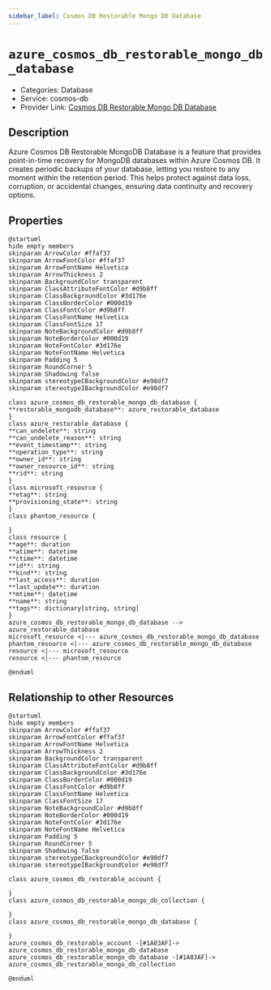 ```yaml
---
sidebar_label: Cosmos DB Restorable Mongo DB Database
---
```


# `azure_cosmos_db_restorable_mongo_db_database`

- Categories: Database
- Service: cosmos-db
- Provider Link: [Cosmos DB Restorable Mongo DB Database](https://learn.microsoft.com/en-us/azure/cosmos-db/mongodb/restorable-mongodb-resources)

## Description
Azure Cosmos DB Restorable MongoDB Database is a feature that provides point-in-time recovery for MongoDB databases within Azure Cosmos DB. It creates periodic backups of your database, letting you restore to any moment within the retention period. This helps protect against data loss, corruption, or accidental changes, ensuring data continuity and recovery options.

## Properties
<ZoomPanPinch>

```kroki imgType="plantuml" imgAlt="Diagram of Cosmos DB Restorable Mongo DB Database data model"
@startuml
hide empty members
skinparam ArrowColor #ffaf37
skinparam ArrowFontColor #ffaf37
skinparam ArrowFontName Helvetica
skinparam ArrowThickness 2
skinparam BackgroundColor transparent
skinparam ClassAttributeFontColor #d9b8ff
skinparam ClassBackgroundColor #3d176e
skinparam ClassBorderColor #000d19
skinparam ClassFontColor #d9b8ff
skinparam ClassFontName Helvetica
skinparam ClassFontSize 17
skinparam NoteBackgroundColor #d9b8ff
skinparam NoteBorderColor #000d19
skinparam NoteFontColor #3d176e
skinparam NoteFontName Helvetica
skinparam Padding 5
skinparam RoundCorner 5
skinparam Shadowing false
skinparam stereotypeCBackgroundColor #e98df7
skinparam stereotypeIBackgroundColor #e98df7

class azure_cosmos_db_restorable_mongo_db_database {
**restorable_mongodb_database**: azure_restorable_database
}
class azure_restorable_database {
**can_undelete**: string
**can_undelete_reason**: string
**event_timestamp**: string
**operation_type**: string
**owner_id**: string
**owner_resource_id**: string
**rid**: string
}
class microsoft_resource {
**etag**: string
**provisioning_state**: string
}
class phantom_resource {

}
class resource {
**age**: duration
**atime**: datetime
**ctime**: datetime
**id**: string
**kind**: string
**last_access**: duration
**last_update**: duration
**mtime**: datetime
**name**: string
**tags**: dictionary[string, string]
}
azure_cosmos_db_restorable_mongo_db_database --> azure_restorable_database
microsoft_resource <|--- azure_cosmos_db_restorable_mongo_db_database
phantom_resource <|--- azure_cosmos_db_restorable_mongo_db_database
resource <|--- microsoft_resource
resource <|--- phantom_resource

@enduml
```

</ZoomPanPinch>


## Relationship to other Resources
<ZoomPanPinch>

```kroki imgType="plantuml" imgAlt="Diagram of Cosmos DB Restorable Mongo DB Database resource relationships"
@startuml
hide empty members
skinparam ArrowColor #ffaf37
skinparam ArrowFontColor #ffaf37
skinparam ArrowFontName Helvetica
skinparam ArrowThickness 2
skinparam BackgroundColor transparent
skinparam ClassAttributeFontColor #d9b8ff
skinparam ClassBackgroundColor #3d176e
skinparam ClassBorderColor #000d19
skinparam ClassFontColor #d9b8ff
skinparam ClassFontName Helvetica
skinparam ClassFontSize 17
skinparam NoteBackgroundColor #d9b8ff
skinparam NoteBorderColor #000d19
skinparam NoteFontColor #3d176e
skinparam NoteFontName Helvetica
skinparam Padding 5
skinparam RoundCorner 5
skinparam Shadowing false
skinparam stereotypeCBackgroundColor #e98df7
skinparam stereotypeIBackgroundColor #e98df7

class azure_cosmos_db_restorable_account {

}
class azure_cosmos_db_restorable_mongo_db_collection {

}
class azure_cosmos_db_restorable_mongo_db_database {

}
azure_cosmos_db_restorable_account -[#1A83AF]-> azure_cosmos_db_restorable_mongo_db_database
azure_cosmos_db_restorable_mongo_db_database -[#1A83AF]-> azure_cosmos_db_restorable_mongo_db_collection

@enduml
```

</ZoomPanPinch>




